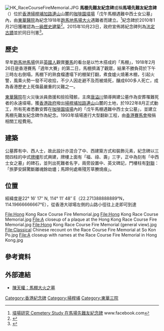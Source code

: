 [[File:HK_RaceCourseFireMemorial.JPG|thumb]] 
'''馬棚先難友紀念碑'''或稱'''馬場先難友紀念碑'''（{{lang-en|'''Race Course Fire Memorial'''}}）位於[[香港|香港]][[掃桿埔|掃桿埔]][[加路連山|加路連山]]山麓的[[咖啡園墳場|咖啡園墳場]]「戊午馬棚遇難中西士女公墓」內，由[[東華三院|東華醫院]]為紀念1918年[[跑馬地馬場大火|跑馬地馬場大火]]遇難者而建立。<ref>[https://www.facebook.com/hongkongcemetery/photos/a.350432878853422/396345150928861/?type=3&theater/ 墳場研究 Cemetery Study 在馬場先難友紀念碑] www.facebook.com</ref>紀念碑於2010年1月21日獲確認為[[香港一級歷史建築列表|一級歷史建築]]<ref>{{cite web |language=zh-hk |url=http://www.amo.gov.hk/form/AAB-SM-chi.pdf |title=List of the Historic Buildings in Building Assessment (as of 22 March 2011, #358) |publisher=[[古物古蹟辦事處|''amo.gov.hk'']] |date=2011-03-22 |accessdate=2011-06-14 |deadurl=yes |archiveurl=https://web.archive.org/web/20110527165651/http://www.amo.gov.hk/form/AAB-SM-chi.pdf |archivedate=2011-05-27}}</ref>。2015年10月23日，政府宣佈將紀念碑列為[[法定古蹟|法定古蹟]]並於同日刊憲<ref>{{cite web |language=zh-hk |url=http://www.info.gov.hk/gia/general/201510/23/P201510220723.htm |title=香港政府資訊中心新聞公報《三座歷史建築列為法定古蹟》 |date=2015-10-23 |accessdate=2015-10-23}}</ref>。

==歷史==
{{main|跑馬地馬場大火}}
早年[[跑馬地馬場|跑馬地馬場]]供非[[英國人|英國人]]觀賞[[賽馬|賽馬]]的看台是以竹木搭成的「馬棚」，1918年2月26日是香港賽馬「週年大賽」的第二日，馬棚擠滿了觀眾，結果不勝負荷於下午三時左右倒塌，馬棚下的熟食檔遭塌下的棚架打翻，煮食爐火燒著木棚，引起火警，風乘火勢一發不可收拾，不少人因走避不及而被燒死，釀成600多人死亡，成為香港歷史上死傷最嚴重的災難之一。

[[東華三院|東華醫院]]在火災後派員救援和撿拾殘骸，主席[[唐溢川|唐溢川]]領導興建公墓作為安葬罹難死者的永遠墳場，獲[[香港政府|香港政府]]撥出[[掃桿埔|掃桿埔]][[加路連山|加路連山]]山麓的土地，於1922年8月正式動工，所有死者悉數安葬在[[咖啡園墳場|咖啡園墳場]]內的「戊午馬棚遇難中西士女公墓」，並建立馬棚先難友紀念碑作為紀念。1993年墳場進行大型翻新工程，由[[香港賽馬會|香港賽馬會]]撥捐相關工程費用。

==建築==
公墓葬有中、西人士，故此設計亦混合了中、西建築方式和裝飾元素，紀念碑以三間四柱的中式[[牌樓|牌樓]]形式興建，牌樓上面有「福、祿、壽」三字，正中為刻有「中西士女之墓」的碑石，並列出死難者名字，兩旁設置中、英文碑記，門樓柱有[[對聯|對聯]]：「旅夢安歸驚斷離魂餘劫燼；馬蹄何處嘶殘芳草賸燒痕」。

==位置==
經緯度是22° 16′ 17″ N, 114° 11′ 48″ E（22.271388888889°N，114.19666666667°E），從香港大球場左側的山路小徑往上走即可到達


<gallery>
File:Hong Kong Race Course Fire Memorial.jpg
File:Hong Kong Race Course Memorial.jpg
File:A closeup of a plaque at the Hong Kong Race Course Fire Memorial.jpg
File:Hong Kong Race Course Fire Memorial (general view).jpg
File:Classical Chinese recount on the Race Course Fire Memorial at So Kon Po.jpg
File:A closeup with names at the Race Course Fire Memorial in Hong Kong.jpg
</gallery>

==參考資料==
{{reflist}}

==外部連結==
{{Commonscat|Race_Course_Fire_Memorial}}
* [http://www.travelqna.org/travel/archives/14922 陳天權：馬棚大火之墓] {{Wayback|url=http://www.travelqna.org/travel/archives/14922 |date=20140911232421 }}
{{wikisource|香港馬棚遇難中西士女墓碑記}}

{{香港法定古蹟}}
[[Category:香港紀念碑|Category:香港紀念碑]]
[[Category:掃桿埔|Category:掃桿埔]]
[[Category:東華三院|Category:東華三院]]